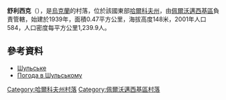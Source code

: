 {{coord|49|10|6|N|36|18|36|E|scale:100000_region:UA|display=title}}

'''舒利西克'''（{{lang-uk|Шульське}}），是[[烏克蘭|烏克蘭]]的村落，位於該國東部[[哈爾科夫州|哈爾科夫州]]，由[[佩爾沃邁西基區|佩爾沃邁西基區]]負責管轄，始建於1939年，面積0.47平方公里，海拔高度148米，2001年人口584，人口密度每平方公里1,239.9人。

==參考資料==
* [http://w1.c1.rada.gov.ua/pls/z7502/A005?rdat1=09.01.2009&rf7571=33888 Шульське]{{dead link|date=2018年4月 |bot=InternetArchiveBot |fix-attempted=yes }}
* [http://weather.in.ua/ua/har'kovskaja/29181/ Погода в Шульському]

{{DEFAULTSORT:Шульське}}
[[Category:哈爾科夫州村落|Category:哈爾科夫州村落]]
[[Category:佩爾沃邁西基區村落|Category:佩爾沃邁西基區村落]]


{{Kharkiv-geo-stub}}